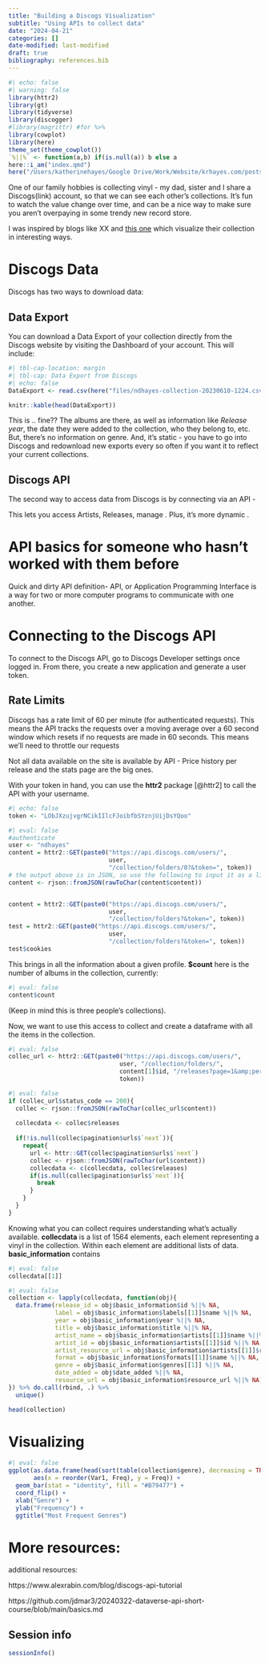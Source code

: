 ```yaml
---
title: "Building a Discogs Visualization"
subtitle: "Using APIs to collect data"
date: "2024-04-21"
categories: []
date-modified: last-modified
draft: true
bibliography: references.bib
---
```


```r
#| echo: false
#| warning: false
library(httr2)
library(gt)
library(tidyverse)
library(discogger)
#library(magrittr) #for %>%
library(cowplot)
library(here)
theme_set(theme_cowplot())
`%||%` <- function(a,b) if(is.null(a)) b else a
here::i_am("index.qmd")
here("/Users/katherinehayes/Google Drive/Work/Website/krhayes.com/posts/Draft_Discogs/index.qmd")

```

One of our family hobbies is collecting vinyl - my dad, sister and I share a Discogs(link) account, so that we can see each other's collections. It's fun to watch the value change over time, and can be a nice way to make sure you aren't overpaying in some trendy new record store.

I was inspired by blogs like XX and [this one](https://www.alexrabin.com/about/record-collection) which visualize their collection in interesting ways.

# Discogs Data

Discogs has two ways to download data:

## Data Export

You can download a Data Export of your collection directly from the Discogs website by visiting the Dashboard of your account. This will include:

```r
#| tbl-cap-location: margin
#| tbl-cap: Data Export from Discogs
#| echo: false
DataExport <- read.csv(here("files/ndhayes-collection-20230610-1224.csv"))

knitr::kable(head(DataExport))
```

This is .. fine?? The albums are there, as well as information like *Release year*, the date they were added to the collection, who they belong to, etc. But, there's no information on genre. And, it's static - you have to go into Discogs and redownload new exports every so often if you want it to reflect your current collections.

## Discogs API

The second way to access data from Discogs is by connecting via an API -

This lets you access Artists, Releases, manage . Plus, it's more dynamic .

# API basics for someone who hasn't worked with them before

Quick and dirty API definition- API, or Application Programming Interface is a way for two or more computer programs to communicate with one another.

# Connecting to the Discogs API

To connect to the Discogs API, go to Discogs Developer settings once logged in. From there, you create a new application and generate a user token.

## Rate Limits

Discogs has a rate limit of 60 per minute (for authenticated requests). This means the API tracks the requests over a moving average over a 60 second window which resets if no requests are made in 60 seconds. This means we'll need to throttle our requests

Not all data available on the site is available by API - Price history per release and the stats page are the big ones.

With your token in hand, you can use the **httr2** package [@httr2] to call the API with your username.

```r
#| echo: false
token <- "LObJXzujvgrNCikIIlcFJoibfbSYznjUijDsYQoo"
```

```r
#| eval: false
#authenticate
user <- "ndhayes"
content = httr2::GET(paste0("https://api.discogs.com/users/",
                            user,
                            "/collection/folders/0?&token=", token))
# the output above is in JSON, so use the following to input it as a list
content <- rjson::fromJSON(rawToChar(content$content))


content = httr2::GET(paste0("https://api.discogs.com/users/",
                            user,
                            "/collection/folders?&token=", token))
test = httr2::GET(paste0("https://api.discogs.com/users/",
                            user,
                            "/collection/folders?&token=", token))
test$cookies
```

This brings in all the information about a given profile. **\$count** here is the number of albums in the collection, currently:

```r
#| eval: false
content$count
```

(Keep in mind this is three people's collections).

Now, we want to use this access to collect and create a dataframe with all the items in the collection.

```r
#| eval: false
collec_url <- httr2::GET(paste0("https://api.discogs.com/users/",
                               user, "/collection/folders/",
                               content[1]$id, "/releases?page=1&amp;per_page=100&token=",
                               token))
```

```r
#| eval: false
if (collec_url$status_code == 200){
  collec <- rjson::fromJSON(rawToChar(collec_url$content))
  
  collecdata <- collec$releases
  
  if(!is.null(collec$pagination$urls$`next`)){
    repeat{
      url <- httr::GET(collec$pagination$urls$`next`)
      collec <- rjson::fromJSON(rawToChar(url$content))
      collecdata <- c(collecdata, collec$releases)
      if(is.null(collec$pagination$urls$`next`)){
        break
      }
    }
  }
}
```

Knowing what you can collect requires understanding what's actually available. **collecdata** is a list of 1564 elements, each element representing a vinyl in the collection. Within each element are additional lists of data. **basic_information** contains

```r
#| eval: false
collecdata[[1]]
```

```r
#| eval: false
collection <- lapply(collecdata, function(obj){
  data.frame(release_id = obj$basic_information$id %||% NA,
             label = obj$basic_information$labels[[1]]$name %||% NA,
             year = obj$basic_information$year %||% NA,
             title = obj$basic_information$title %||% NA, 
             artist_name = obj$basic_information$artists[[1]]$name %||% NA,
             artist_id = obj$basic_information$artists[[1]]$id %||% NA,
             artist_resource_url = obj$basic_information$artists[[1]]$resource_url %||% NA, 
             format = obj$basic_information$formats[[1]]$name %||% NA,
             genre = obj$basic_information$genres[[1]] %||% NA,
             date_added = obj$date_added %||% NA,
             resource_url = obj$basic_information$resource_url %||% NA)
}) %>% do.call(rbind, .) %>% 
  unique()

head(collection)
```

# Visualizing

```r
#| eval: false
ggplot(as.data.frame(head(sort(table(collection$genre), decreasing = TRUE), 10)),
       aes(x = reorder(Var1, Freq), y = Freq)) + 
  geom_bar(stat = "identity", fill = "#B79477") + 
  coord_flip() + 
  xlab("Genre") +
  ylab("Frequency") +
  ggtitle("Most Frequent Genres")
```

# More resources:

additional resources:

https://www.alexrabin.com/blog/discogs-api-tutorial

https://github.com/jdmar3/20240322-dataverse-api-short-course/blob/main/basics.md

## Session info

```r
sessionInfo()
```
